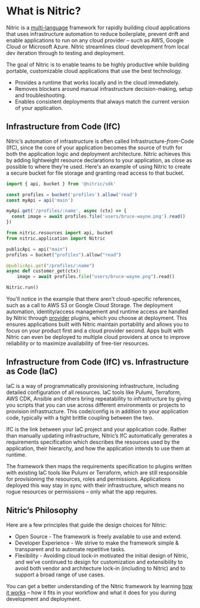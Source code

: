 # What is Nitric?

Nitric is a [multi-language](/concepts/language-support) framework for rapidly building cloud applications that uses infrastructure automation to reduce boilerplate, prevent drift and enable applications to run on any cloud provider – such as AWS, Google Cloud or Microsoft Azure. Nitric streamlines cloud development from local dev iteration through to testing and deployment.

The goal of Nitric is to enable teams to be highly productive while building portable, customizable cloud applications that use the best technology.

- Provides a runtime that works locally and in the cloud immediately.
- Removes blockers around manual infrastructure decision-making, setup and troubleshooting.
- Enables consistent deployments that always match the current version of your application.

## Infrastructure from Code (IfC)

Nitric’s automation of infrastructure is often called Infrastructure-_from_-Code (IfC), since the core of your application becomes the source of truth for both the application logic and deployment architecture.
Nitric achieves this by adding lightweight resource declarations to your application, as close as possible to where they're used.
Here's an example of using Nitric to create a secure bucket for file storage and granting read access to that bucket.

<CodeGroup>

```javascript
import { api, bucket } from '@nitric/sdk'

const profiles = bucket('profiles').allow('read')
const myApi = api('main')

myApi.get('/profiles/:name', async (ctx) => {
  const image = await profiles.file('users/bruce-wayne.png').read()
})
```

```python
from nitric.resources import api, bucket
from nitric.application import Nitric

publicApi = api("main")
profiles = bucket("profiles").allow("read")

@publicApi.get("/profiles/:name")
async def customer_get(ctx):
    image = await profiles.file("users/bruce-wayne.png").read()

Nitric.run()
```

</CodeGroup>

You'll notice in the example that there aren't cloud-specific references, such as a call to AWS S3 or Google Cloud Storage. The deployment automation, identity/access management and runtime access are handled by Nitric through [provider](/reference/providers) plugins, which you choose at deployment. This ensures applications built with Nitric maintain portability and allows you to focus on your product first and a cloud provider second. Apps built with Nitric can even be deployed to multiple cloud providers at once to improve reliability or to maximize availability of free-tier resources.

## Infrastructure from Code (IfC) vs. Infrastructure as Code (IaC)

IaC is a way of programmatically provisioning infrastructure, including detailed configuration of all resources. IaC tools like Pulumi, Terraform, AWS CDK, Ansible and others bring repeatability to infrastructure by giving you scripts that you can use across different environments or projects to provision infrastructure. This code/config is in addition to your application code, typically with a tight brittle coupling between the two.

IfC is the link between your IaC project and your application code. Rather than manually updating infrastructure, Nitric’s IfC automatically generates a requirements specification which describes the resources used by the application, their hierarchy, and how the application intends to use them at runtime.

The framework then maps the requirements specification to plugins written with existing IaC tools like Pulumi or Terraform, which are still responsible for provisioning the resources, roles and permissions. Applications deployed this way stay in sync with their infrastructure, which means no rogue resources or permissions – only what the app requires.

## Nitric’s Philosophy

Here are a few principles that guide the design choices for Nitric:

- Open Source - The framework is freely available to use and extend.
- Developer Experience - We strive to make the framework simple & transparent and to automate repetitive tasks.
- Flexibility - Avoiding cloud lock-in motivated the initial design of Nitric, and we’ve continued to design for customization and extensibility to avoid both vendor and architecture lock-in (including to Nitric) and to support a broad range of use cases.

You can get a better understanding of the Nitric framework by learning [how it works](/concepts/how-nitric-works) – how it fits in your workflow and what it does for you during development and deployment.
